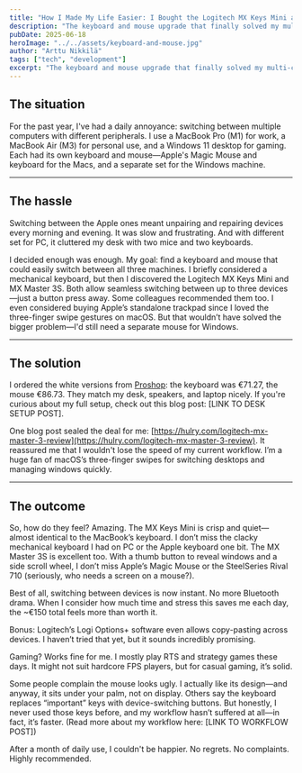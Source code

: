 ```yaml
---
title: "How I Made My Life Easier: I Bought the Logitech MX Keys Mini and Master 3S"
description: "The keyboard and mouse upgrade that finally solved my multi-computer chaos."
pubDate: 2025-06-18
heroImage: "../../assets/keyboard-and-mouse.jpg"
author: "Arttu Nikkilä"
tags: ["tech", "development"]
excerpt: "The keyboard and mouse upgrade that finally solved my multi-computer chaos. Not paid to write this."
---
```


## **The situation**

For the past year, I've had a daily annoyance: switching between multiple computers with different peripherals. I use a MacBook Pro (M1) for work, a MacBook Air (M3) for personal use, and a Windows 11 desktop for gaming. Each had its own keyboard and mouse—Apple's Magic Mouse and keyboard for the Macs, and a separate set for the Windows machine.

---

## **The hassle**

Switching between the Apple ones meant unpairing and repairing devices every morning and evening. It was slow and frustrating. And with different set for PC, it cluttered my desk with two mice and two keyboards.

I decided enough was enough. My goal: find a keyboard and mouse that could easily switch between all three machines. I briefly considered a mechanical keyboard, but then I discovered the Logitech MX Keys Mini and MX Master 3S. Both allow seamless switching between up to three devices—just a button press away. Some colleagues recommended them too. I even considered buying Apple’s standalone trackpad since I loved the three-finger swipe gestures on macOS. But that wouldn’t have solved the bigger problem—I'd still need a separate mouse for Windows.

---

## **The solution**

I ordered the white versions from [Proshop](https://proshop.fi): the keyboard was €71.27, the mouse €86.73. They match my desk, speakers, and laptop nicely. If you're curious about my full setup, check out this blog post: [LINK TO DESK SETUP POST].

One blog post sealed the deal for me: [https://hulry.com/logitech-mx-master-3-review](https://hulry.com/logitech-mx-master-3-review). It reassured me that I wouldn't lose the speed of my current workflow. I’m a huge fan of macOS’s three-finger swipes for switching desktops and managing windows quickly.

---

## **The outcome**

So, how do they feel? Amazing. The MX Keys Mini is crisp and quiet—almost identical to the MacBook’s keyboard. I don’t miss the clacky mechanical keyboard I had on PC or the Apple keyboard one bit. The MX Master 3S is excellent too. With a thumb button to reveal windows and a side scroll wheel, I don’t miss Apple’s Magic Mouse or the SteelSeries Rival 710 (seriously, who needs a screen on a mouse?).

Best of all, switching between devices is now instant. No more Bluetooth drama. When I consider how much time and stress this saves me each day, the ~€150 total feels more than worth it.

Bonus: Logitech’s Logi Options+ software even allows copy-pasting across devices. I haven’t tried that yet, but it sounds incredibly promising.

Gaming? Works fine for me. I mostly play RTS and strategy games these days. It might not suit hardcore FPS players, but for casual gaming, it’s solid.

Some people complain the mouse looks ugly. I actually like its design—and anyway, it sits under your palm, not on display. Others say the keyboard replaces “important” keys with device-switching buttons. But honestly, I never used those keys before, and my workflow hasn’t suffered at all—in fact, it’s faster. (Read more about my workflow here: [LINK TO WORKFLOW POST])

After a month of daily use, I couldn't be happier. No regrets. No complaints. Highly recommended.
